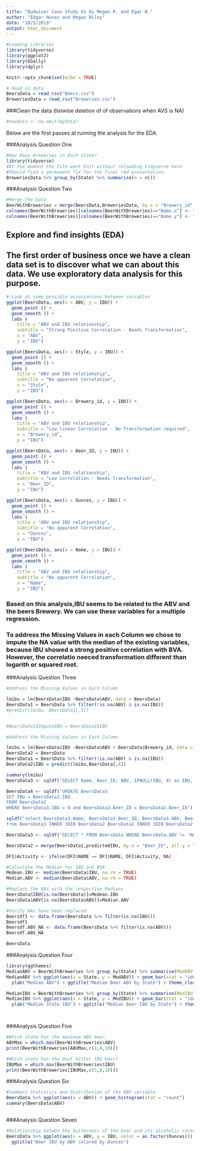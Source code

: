 ```yaml
---
title: "Budwiser Case Study 01 by Megan R. and Egar N."
author: "Edgar Nunez and Megan Riley"
date: "10/5/2019"
output: html_document
---
```


```r
#Loading Libraries
library(tidyverse)
library(ggplot2)
library(GGally)
library(dplyr)

knitr::opts_chunk$set(echo = TRUE)

# Read in data
BeersData = read_csv("Beers.csv")
BreweriesData = read_csv("Breweries.csv")


```

###Clean the data (listwise deletion of of observations when AVS is NA)
```r
#newdata <- na.omit(mydata)

```


Below are the first passes at running the analysis for the EDA.  

###Analysis Question One

```r
#How Many Breweries in Each State? 
library(tidyverse)
#At the moment the file wont knit without reloading tidyverse here
#Should find a permanent fix for the final rmd presentation.
BreweriesData %>% group_by(State) %>% summarise(n = n())


```

###Analysis Question Two

```r
#Merge the Data 
BeerWithBreweries = merge(BeersData,BreweriesData, by.x = "Brewery_id", by.y = "Brew_ID")
colnames(BeerWithBreweries)[colnames(BeerWithBreweries)=="Name.x"] <- "Beer_Name"
colnames(BeerWithBreweries)[colnames(BeerWithBreweries)=="Name.y"] <- "Brewery_Name"


```

## Explore and find insights (EDA)
## The first order of business once we have a clean data set is to discover what we can about this data.  We use exploratory data analysis for this purpose.
```r
# Look at some possible associations between variables
ggplot(BeersData, aes(x = ABV, y = IBU)) +
  geom_point () +
  geom_smooth () +
  labs (
    title = "ABV and IBU relationship",
    subtitle = "Strong Positive Correlation - Needs Transformation",
    x = "ABV",
    y = "IBU")

ggplot(BeersData, aes(x = Style, y = IBU)) +
  geom_point () +
  geom_smooth () +
  labs (
    title = "ABV and IBU relationship",
    subtitle = "No apparent Correlation",
    x = "Style",
    y = "IBU")

ggplot(BeersData, aes(x = Brewery_id, y = IBU)) +
  geom_point () +
  geom_smooth () +
  labs (
    title = "ABV and IBU relationship",
    subtitle = "Low linear Correlation - No Transformation required",
    x = "Brewery_id",
    y = "IBU")

ggplot(BeersData, aes(x = Beer_ID, y = IBU)) +
  geom_point () +
  geom_smooth () +
  labs (
    title = "ABV and IBU relationship",
    subtitle = "Low Correlation - Needs Transformation",
    x = "Beer_ID",
    y = "IBU")

ggplot(BeersData, aes(x = Ounces, y = IBU)) +
  geom_point () +
  geom_smooth () +
  labs (
    title = "ABV and IBU relationship",
    subtitle = "No apparent Correlation",
    x = "Ounces",
    y = "IBU")

ggplot(BeersData, aes(x = Name, y = IBU)) +
  geom_point () +
  geom_smooth () +
  labs (
    title = "ABV and IBU relationship",
    subtitle = "No apparent Correlation",
    x = "Name",
    y = "IBU")

```

### Based on this analysis,IBU seems to be related to the ABV and the beers Brewery.  We can use these variables for a multiple regression. 

### To address the Missing Values in each Column we chose to impute the NA value with the median of the existing variables, because IBU showed a strong positive correlation with BVA. However, the correlatio neeced transformation different than logarith or squared root.

###Analysis Question Three

```r
#Address the Missing Values in Each Column

lmibu = lm(BeersData$IBU ~BeersData$ABV, data = BeersData)
BeersData1 = BeersData %>% filter(!is.na(ABV) & is.na(IBU))
#predict(lmibu, BeersData1[,3])


#BeersData1$ImputeIBU = BeersData1$IBU 

#Address the Missing Values in Each Column

lmibu = lm(BeersData$IBU ~BeersData$ABV + BeersData$Brewery_id, data = BeersData)
BeersData2 = BeersData
BeersData1 = BeersData %>% filter(!is.na(ABV) & is.na(IBU))
BeersData2$IBU = predict(lmibu,BeersData[,4])

summary(lmibu)
BeersData3 <- sqldf("SELECT Name, Beer_ID, ABV, IFNULL(IBU, 0) as IBU, Brewery_id, Style, Ounces FROM BeersData")

BeersData4 <- sqldf("UPDATE BeersData3
SET IBU = BeersData2.IBU
FROM BeersData2
WHERE BeersData3.IBU = 0 and BeersData3.Beer_ID = BeersData2.Beer_ID")

sqldf("select BeersData3.Name, BeersData3.Beer_ID, BeersData3.ABV, BeersData3.IBU, BeersData3.Brewery_id, BeersData3.Style, BeersData3.Ounces, BeersData2.IBU
from BeersData3 INNER JOIN BeersData2 BeersData2 INNER JOIN BeersData2 on BeersData3.IBU = 0 and BeersData3.Beer_ID = BeersData2.Beer_ID")

BeersData3 <- sqldf("SELECT * FROM BeersData WHERE BeersData.ABV != 'NA' and BeersData.IBU != 'NA'")

BeersData2 = merge(BeersData1,predictedIBU, by.x = "Beer_ID", all.y = "Beer_ID")

DF1$Activity <- ifelse(DF2$NAME == DF1$NAME, DF2$Activity, NA)


```

```r
#Calculate the Median for IBU and BVA
Medean.IBU <- median(BeersData$IBU, na.rm = TRUE)
Median.ABV <- median(BeersData$ABV, na.rm = TRUE) 

#Replace the NAs with the respective Medians
BeersData$IBU[is.na(BeersData)]=Medean.IBU
BeersData$ABV[is.na(BeersData$ABV)]=Median.ABV 

#Verify NAs have been replaced
Beersdf1 <- data.frame(BeersData %>% filter(is.na(IBU)))
Beersdf1
Beersdf.ABV_NA <- data.frame(BeersData %>% filter(is.na(ABV)))
Beersdf.ABV_NA

BeersData
```

###Analysis Question Four

```r
library(ggthemes)
MedianABV = BeerWithBreweries %>% group_by(State) %>% summarise(MedABV = median(ABV, na.rm = TRUE))
MedianABV %>% ggplot(aes(x = State, y = MedABV)) + geom_bar(stat = "identity", fill = "light green") +
  ylab("Median ABV") + ggtitle("Median Beer ABV by State") + theme_clean()

MedianIBU = BeerWithBreweries %>% group_by(State) %>% summarise(MedIBU = median(IBU, na.rm = TRUE))
MedianIBU %>% ggplot(aes(x = State, y = MedIBU)) + geom_bar(stat = "identity", fill = "light blue")+
  ylab("Median State IBU") + ggtitle("Median Beer IBU by State") + theme_clean()




```



###Analysis Question Five

```r
#Which state has the maximum ABV beer. 
ABVMax = which.max(BeerWithBreweries$ABV)
print(BeerWithBreweries[ABVMax,c(4,8,10)])

#Which state has the most bitter IBU beer? 
IBUMax = which.max(BeerWithBreweries$IBU)
print(BeerWithBreweries[IBUMax,c(5,8,10)])

```

###Analysis Question Six

```r
#Summary Statistics and Distribution of the ABV variable
BeersData %>% ggplot(aes(x = ABV)) + geom_histogram(stat = "count")
summary(BeersData$ABV)



```

###Analysis Question Seven

```r
#Relationship betwen the bitterness of the beer and its alcoholic content, Scaatter plot and discussing 
BeersData %>% ggplot(aes(x = ABV, y = IBU, color = as.factor(Ounces))) + geom_point() +
  ggtitle("Beer IBU by ABV colored by Ounces")


```
